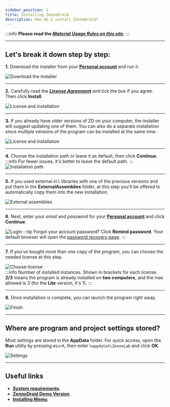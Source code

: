 ```yaml
---
sidebar_position: 2
title: Installing ZennoDroid
description: How do I install ZennoDroid?
---
```


:::info **Please read the [*Material Usage Rules on this site*](../Disclaimer).**
:::
_______________________________________________
## Let's break it down step by step:  
**1.** Download the installer from your [**Personal account**](https://account.zennolab.com/personal-area-main/my-products) and run it.

![Download the installer](./assets/ZD_Install/ZD_Install_pic1.png)  
_______________________________________________
**2.** Carefully read the [***License Agreement***](https://zennolab.com/ru/terms-of-service/) and tick the box if you agree. Then click **Install**.

![License and installation](./assets/ZD_Install/ZD_Install_pic2.png)  
_______________________________________________
**3.** If you already have older versions of ZD on your computer, the installer will suggest updating one of them. You can also do a separate installation since multiple versions of the program can be installed at the same time.

![License and installation](./assets/ZD_Install/ZD_Install_pic3.png)  
_______________________________________________
**4.** Choose the installation path or leave it as default, then click **Continue**.
:::info For fewer issues, it's better to leave the default path.
:::
![Installation path](./assets/ZD_Install/ZD_Install_pic4.png)  
_______________________________________________
**5.** If you used external `dll` libraries with one of the previous versions and put them in the **ExternalAssemblies** folder, at this step you'll be offered to automatically copy them into the new installation.

![External assemblies](./assets/ZD_Install/ZD_Install_pic5.png)  
_______________________________________________
**6.** Next, enter your *email* and *password* for your [**Personal account**](https://auth.zennolab.com/auth/realms/zennolab/account/password) and click **Continue**.

![Login](./assets/ZD_Install/ZD_Install_pic6.png)
:::tip Forgot your account password?
Click **Remind password**. Your default browser will open the [password recovery page](https://auth.zennolab.com/auth/realms/zennolab/login-actions/reset-credentials).
:::
_______________________________________________
**7.** If you've bought more than one copy of the program, you can choose the needed license at this step.

![Choose license](./assets/ZD_Install/ZD_Install_pic8.png)  
:::info Number of installed instances.
Shown in brackets for each license. **2/3** means the program is already installed on **two computers**, and the max allowed is 3 (for the **Lite** version, it's 1).
:::
_______________________________________________
**8.** Once installation is complete, you can launch the program right away.

![Finish](./assets/ZD_Install/ZD_Install_pic7.png)  
_______________________________________________
## Where are program and project settings stored?
Most settings are stored in the **AppData** folder. For quick access, open the **Run** utility by pressing `Win+R`, then enter `%appdata%\ZennoLab` and click **OK**.

![Settings](./assets/ZD_Install/ZD_Install_pic9.png)  
_______________________________________________
## Useful links  
- [**System requirements**](./SysReq). 
- [**ZennoDroid Demo Version**](./ZD_Demo).     
- [**Installing Memu**](../ProLite/Memu_Install).